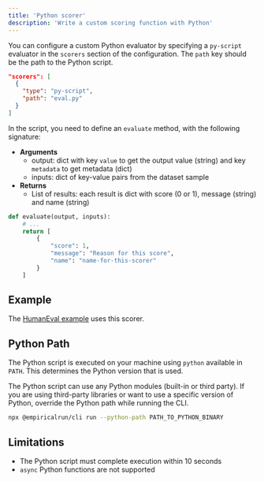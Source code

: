 ```yaml
---
title: 'Python scorer'
description: 'Write a custom scoring function with Python'
---
```


You can configure a custom Python evaluator by specifying a `py-script` evaluator in
the `scorers` section of the configuration. The `path` key should be the path to the Python script.

```json
"scorers": [
  {
    "type": "py-script",
    "path": "eval.py"
  }
]
```

In the script, you need to define an `evaluate` method, with the following signature:

- **Arguments**
  - output: dict with key `value` to get the output value (string) and key `metadata` to get metadata (dict)
  - inputs: dict of key-value pairs from the dataset sample
- **Returns**
  - List of results: each result is dict with score (0 or 1), message (string) and name (string)

```python
def evaluate(output, inputs):
    # ...
    return [
        {
            "score": 1,
            "message": "Reason for this score",
            "name": "name-for-this-scorer"
        }
    ]
```

## Example

The [HumanEval example](https://github.com/empirical-run/empirical/tree/main/examples/humaneval) uses this scorer.

## Python Path

The Python script is executed on your machine using `python` available in `PATH`. This
determines the Python version that is used.

The Python script can use any Python modules (built-in or third party). If you are
using third-party libraries or want to use a specific version of Python, override
the Python path while running the CLI.

```sh
npx @empiricalrun/cli run --python-path PATH_TO_PYTHON_BINARY
```

## Limitations

- The Python script must complete execution within 10 seconds
- `async` Python functions are not supported
